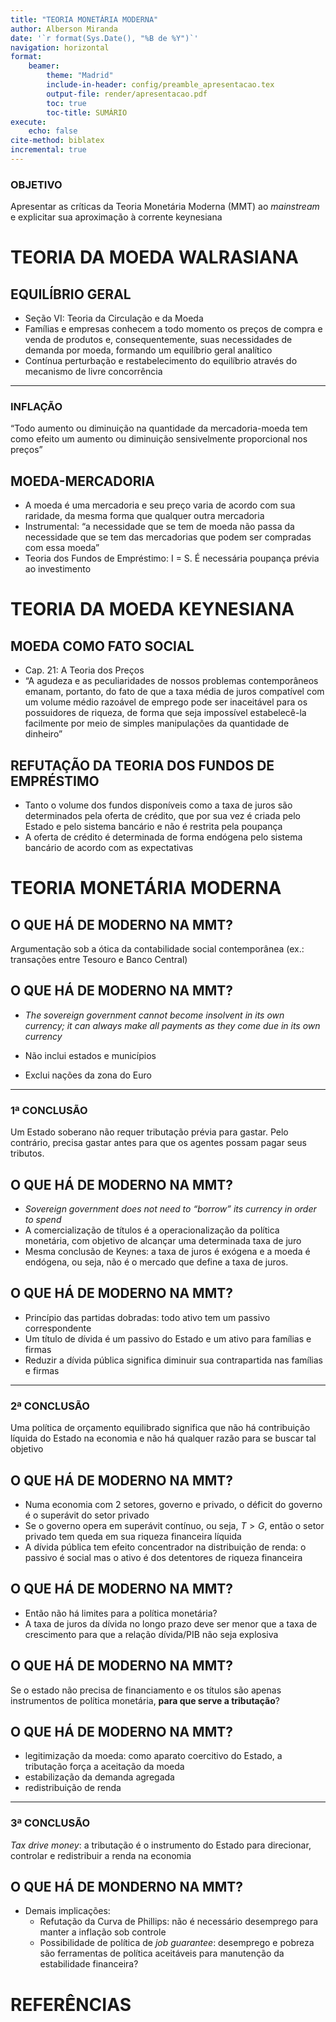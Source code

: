 ```yaml
---
title: "TEORIA MONETÁRIA MODERNA"
author: Alberson Miranda
date: '`r format(Sys.Date(), "%B de %Y")`'
navigation: horizontal
format:
    beamer:
        theme: "Madrid"
        include-in-header: config/preamble_apresentacao.tex
        output-file: render/apresentacao.pdf
        toc: true
        toc-title: SUMÁRIO
execute:
    echo: false
cite-method: biblatex
incremental: true
---
```


### OBJETIVO

Apresentar as críticas da Teoria Monetária Moderna (MMT) ao *mainstream* e explicitar sua aproximação à corrente keynesiana

# TEORIA DA MOEDA WALRASIANA

## EQUILÍBRIO GERAL

- Seção VI: Teoria da Circulação e da Moeda \cite{walras_leon_compendio_1986}
- Famílias e empresas conhecem a todo momento os preços de compra e venda de produtos e, consequentemente, suas necessidades de demanda por moeda, formando um equilíbrio geral analítico
- Contínua perturbação e restabelecimento do equilíbrio através do mecanismo de livre concorrência

---

### INFLAÇÃO

"Todo aumento ou diminuição na quantidade da mercadoria-moeda tem como efeito um aumento ou diminuição sensivelmente proporcional nos preços"

## MOEDA-MERCADORIA

- A moeda é uma mercadoria e seu preço varia de acordo com sua raridade, da mesma forma que qualquer outra mercadoria
- Instrumental: "a necessidade que se tem de moeda não passa da necessidade que se tem das mercadorias que podem ser compradas com essa moeda"
- Teoria dos Fundos de Empréstimo: I = S. É necessária poupança prévia ao investimento

# TEORIA DA MOEDA KEYNESIANA

## MOEDA COMO FATO SOCIAL

- Cap. 21: A Teoria dos Preços \cite{keynes_teoria_2017}
- "A agudeza e as peculiaridades de nossos problemas contemporâneos emanam, portanto, do fato de que a taxa média de juros compatível com um volume médio razoável de emprego pode ser inaceitável para os possuidores de riqueza, de forma que seja impossível estabelecê-la facilmente por meio de simples manipulações da quantidade de dinheiro"

## REFUTAÇÃO DA TEORIA DOS FUNDOS DE EMPRÉSTIMO

- Tanto o volume dos fundos disponíveis como a taxa de juros são determinados pela oferta de crédito, que por sua vez é criada pelo Estado e pelo sistema bancário e não é restrita pela poupança
- A oferta de crédito é determinada de forma endógena pelo sistema bancário de acordo com as expectativas \cite{resende_camisa_2022}

# TEORIA MONETÁRIA MODERNA

## O QUE HÁ DE MODERNO NA MMT?

Argumentação sob a ótica da contabilidade social contemporânea (ex.: transações entre Tesouro e Banco Central)

## O QUE HÁ DE MODERNO NA MMT?

- *The sovereign government cannot become insolvent in its own currency; it can always make all payments as they come due in its own currency* \cite{wray_modern_2015}

- Não inclui estados e municípios
- Exclui nações da zona do Euro

---

### 1ª CONCLUSÃO

Um Estado soberano não requer tributação prévia para gastar. Pelo contrário, precisa gastar antes para que os agentes possam pagar seus tributos.

## O QUE HÁ DE MODERNO NA MMT?

- *Sovereign government does not need to "borrow" its currency in order to spend* \cite{wray_modern_2015}
- A comercialização de títulos é a operacionalização da política monetária, com objetivo de alcançar uma determinada taxa de juro
- Mesma conclusão de Keynes: a taxa de juros é exógena e a moeda é endógena, ou seja, não é o mercado que define a taxa de juros.

## O QUE HÁ DE MODERNO NA MMT?

- Princípio das partidas dobradas: todo ativo tem um passivo correspondente
- Um título de dívida é um passivo do Estado e um ativo para famílias e firmas
- Reduzir a dívida pública significa diminuir sua contrapartida nas famílias e firmas

---

### 2ª CONCLUSÃO

Uma política de orçamento equilibrado significa que não há contribuição líquida do Estado na economia e não há qualquer razão para se buscar tal objetivo

## O QUE HÁ DE MODERNO NA MMT?

- Numa economia com 2 setores, governo e privado, o déficit do governo é o superávit do setor privado
- Se o governo opera em superávit contínuo, ou seja, $T > G$, então o setor privado tem queda em sua riqueza financeira líquida
- A dívida pública tem efeito concentrador na distribuição de renda: o passivo é social mas o ativo é dos detentores de riqueza financeira

## O QUE HÁ DE MODERNO NA MMT?

- Então não há limites para a política monetária?
- A taxa de juros da dívida no longo prazo deve ser menor que a taxa de crescimento para que a relação dívida/PIB não seja explosiva

## O QUE HÁ DE MODERNO NA MMT?

Se o estado não precisa de financiamento e os títulos são apenas instrumentos de política monetária, **para que serve a tributação**?

## O QUE HÁ DE MODERNO NA MMT?

- legitimização da moeda: como aparato coercitivo do Estado, a tributação força a aceitação da moeda
- estabilização da demanda agregada
- redistribuição de renda

---

### 3ª CONCLUSÃO

*Tax drive money*: a tributação é o instrumento do Estado para direcionar, controlar e redistribuir a renda na economia

## O QUE HÁ DE MONDERNO NA MMT?

- Demais implicações:
    - Refutação da Curva de Phillips: não é necessário desemprego para manter a inflação sob controle
    - Possibilidade de política de *job guarantee*: desemprego e pobreza são ferramentas de política aceitáveis para manutenção da estabilidade financeira?

# REFERÊNCIAS
